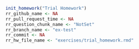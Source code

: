 ```r
init_homework("Trial Homework")
rr_github_name <- NA
rr_pull_request_time <- NA
rr_question_chunk_name <- "NotSet"
rr_branch_name <- "ex-test"
rr_commit <- NA
rr_hw_file_name <- "exercises/trial_homework.rmd"
```

